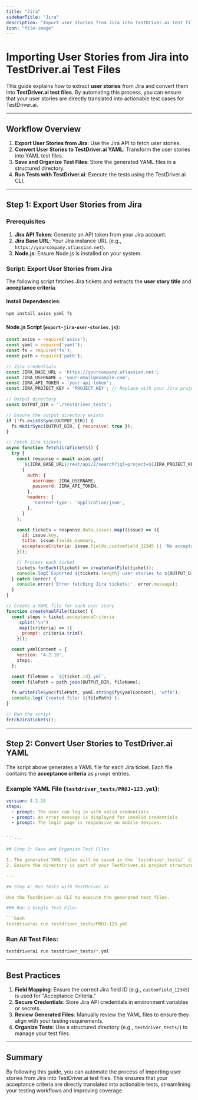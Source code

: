 ```yaml
---
title: "Jira"
sidebarTitle: "Jira"
description: "Import user stories from Jira into TestDriver.ai test files."
icon: "file-image"
---
```


# Importing User Stories from Jira into TestDriver.ai Test Files

This guide explains how to extract **user stories** from Jira and convert them into **TestDriver.ai test files**. By automating this process, you can ensure that your user stories are directly translated into actionable test cases for TestDriver.ai.

---

## Workflow Overview

1. **Export User Stories from Jira**: Use the Jira API to fetch user stories.
2. **Convert User Stories to TestDriver.ai YAML**: Transform the user stories into YAML test files.
3. **Save and Organize Test Files**: Store the generated YAML files in a structured directory.
4. **Run Tests with TestDriver.ai**: Execute the tests using the TestDriver.ai CLI.

---

## Step 1: Export User Stories from Jira

### Prerequisites
1. **Jira API Token**: Generate an API token from your Jira account.
2. **Jira Base URL**: Your Jira instance URL (e.g., `https://yourcompany.atlassian.net`).
3. **Node.js**: Ensure Node.js is installed on your system.

### Script: Export User Stories from Jira

The following script fetches Jira tickets and extracts the **user story title** and **acceptance criteria**.

#### Install Dependencies:

```bash
npm install axios yaml fs
```

#### Node.js Script (`export-jira-user-stories.js`):

```javascript
const axios = require('axios');
const yaml = require('yaml');
const fs = require('fs');
const path = require('path');

// Jira credentials
const JIRA_BASE_URL = 'https://yourcompany.atlassian.net';
const JIRA_USERNAME = 'your-email@example.com';
const JIRA_API_TOKEN = 'your-api-token';
const JIRA_PROJECT_KEY = 'PROJECT_KEY'; // Replace with your Jira project key

// Output directory
const OUTPUT_DIR = './testdriver_tests';

// Ensure the output directory exists
if (!fs.existsSync(OUTPUT_DIR)) {
  fs.mkdirSync(OUTPUT_DIR, { recursive: true });
}

// Fetch Jira tickets
async function fetchJiraTickets() {
  try {
    const response = await axios.get(
      `${JIRA_BASE_URL}/rest/api/2/search?jql=project=${JIRA_PROJECT_KEY}`,
      {
        auth: {
          username: JIRA_USERNAME,
          password: JIRA_API_TOKEN,
        },
        headers: {
          'Content-Type': 'application/json',
        },
      }
    );

    const tickets = response.data.issues.map((issue) => ({
      id: issue.key,
      title: issue.fields.summary,
      acceptanceCriteria: issue.fields.customfield_12345 || 'No acceptance criteria provided', // Replace `customfield_12345` with the field ID for "Acceptance Criteria"
    }));

    // Process each ticket
    tickets.forEach((ticket) => createYamlFile(ticket));
    console.log(`Exported ${tickets.length} user stories to ${OUTPUT_DIR}`);
  } catch (error) {
    console.error('Error fetching Jira tickets:', error.message);
  }
}

// Create a YAML file for each user story
function createYamlFile(ticket) {
  const steps = ticket.acceptanceCriteria
    .split('\n')
    .map((criteria) => ({
      prompt: criteria.trim(),
    }));

  const yamlContent = {
    version: '4.2.18',
    steps,
  };

  const fileName = `${ticket.id}.yml`;
  const filePath = path.join(OUTPUT_DIR, fileName);

  fs.writeFileSync(filePath, yaml.stringify(yamlContent), 'utf8');
  console.log(`Created file: ${filePath}`);
}

// Run the script
fetchJiraTickets();


```

---

## Step 2: Convert User Stories to TestDriver.ai YAML

The script above generates a YAML file for each Jira ticket. Each file contains the **acceptance criteria** as `prompt` entries.

### Example YAML File (`testdriver_tests/PROJ-123.yml`):

```yaml
version: 4.2.18
steps:
  - prompt: The user can log in with valid credentials.
  - prompt: An error message is displayed for invalid credentials.
  - prompt: The login page is responsive on mobile devices.


```---

## Step 3: Save and Organize Test Files

1. The generated YAML files will be saved in the `testdriver_tests/` directory.
2. Ensure the directory is part of your TestDriver.ai project structure.

---

## Step 4: Run Tests with TestDriver.ai

Use the TestDriver.ai CLI to execute the generated test files.

### Run a Single Test File:

```bash
testdriverai run testdriver_tests/PROJ-123.yml


```

### Run All Test Files:

```bash
testdriverai run testdriver_tests/*.yml
```

---

## Best Practices

1. **Field Mapping**: Ensure the correct Jira field ID (e.g., `customfield_12345`) is used for "Acceptance Criteria."
2. **Secure Credentials**: Store Jira API credentials in environment variables or secrets.
3. **Review Generated Files**: Manually review the YAML files to ensure they align with your testing requirements.
4. **Organize Tests**: Use a structured directory (e.g., `testdriver_tests/`) to manage your test files.

---

## Summary

By following this guide, you can automate the process of importing user stories from Jira into TestDriver.ai test files. This ensures that your acceptance criteria are directly translated into actionable tests, streamlining your testing workflows and improving coverage.
